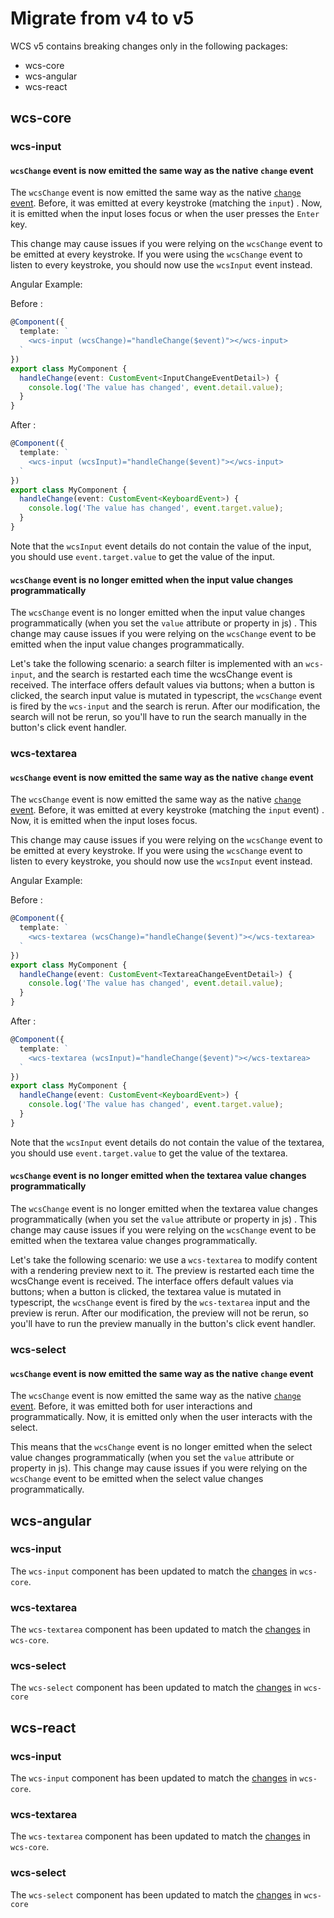 
<Meta title="Documentation/Migrations/v4 to v5"/>

# Migrate from v4 to v5

WCS v5 contains breaking changes only in the following packages:
- wcs-core
- wcs-angular
- wcs-react

## wcs-core

### wcs-input

#### `wcsChange` event is now emitted the same way as the native `change` event

The `wcsChange` event is now emitted the same way as the native [`change` event](https://developer.mozilla.org/en-US/docs/Web/API/HTMLElement/change_event). Before, it was emitted at every keystroke (matching the `input`) . Now, it is emitted when the input loses focus or when the user presses the `Enter` key.

This change may cause issues if you were relying on the `wcsChange` event to be emitted at every keystroke. If you were using the `wcsChange` event to listen to every keystroke, you should now use the `wcsInput` event instead.

Angular Example:

Before :
```ts
@Component({
  template: `
    <wcs-input (wcsChange)="handleChange($event)"></wcs-input>
  `
})
export class MyComponent {
  handleChange(event: CustomEvent<InputChangeEventDetail>) {
    console.log('The value has changed', event.detail.value);
  }
}
```

After :
```ts
@Component({
  template: `
    <wcs-input (wcsInput)="handleChange($event)"></wcs-input>
  `
})
export class MyComponent {
  handleChange(event: CustomEvent<KeyboardEvent>) {
    console.log('The value has changed', event.target.value);
  }
}
```

Note that the `wcsInput` event details do not contain the value of the input, you should use `event.target.value` to get the value of the input.

#### `wcsChange` event is no longer emitted when the input value changes programmatically

The `wcsChange` event is no longer emitted when the input value changes programmatically (when you set the `value` attribute or property in js) . This change may cause issues if you were relying on the `wcsChange` event to be emitted when the input value changes programmatically.

Let's take the following scenario: a search filter is implemented with an `wcs-input`, and the search is restarted each time the wcsChange event is received. The interface offers default values via buttons; when a button is clicked, the search input value is mutated in typescript, the `wcsChange` event is fired by the `wcs-input` and the search is rerun. After our modification, the search will not be rerun, so you'll have to run the search manually in the button's click event handler.


### wcs-textarea

#### `wcsChange` event is now emitted the same way as the native `change` event

The `wcsChange` event is now emitted the same way as the native [`change` event](https://developer.mozilla.org/en-US/docs/Web/API/HTMLElement/change_event). Before, it was emitted at every keystroke (matching the `input` event) . Now, it is emitted when the input loses focus.

This change may cause issues if you were relying on the `wcsChange` event to be emitted at every keystroke. If you were using the `wcsChange` event to listen to every keystroke, you should now use the `wcsInput` event instead.

Angular Example:

Before :
```ts
@Component({
  template: `
    <wcs-textarea (wcsChange)="handleChange($event)"></wcs-textarea>
  `
})
export class MyComponent {
  handleChange(event: CustomEvent<TextareaChangeEventDetail>) {
    console.log('The value has changed', event.detail.value);
  }
}
```

After :
```ts
@Component({
  template: `
    <wcs-textarea (wcsInput)="handleChange($event)"></wcs-textarea>
  `
})
export class MyComponent {
  handleChange(event: CustomEvent<KeyboardEvent>) {
    console.log('The value has changed', event.target.value);
  }
}
```

Note that the `wcsInput` event details do not contain the value of the textarea, you should use `event.target.value` to get the value of the textarea.

#### `wcsChange` event is no longer emitted when the textarea value changes programmatically

The `wcsChange` event is no longer emitted when the textarea value changes programmatically (when you set the `value` attribute or property in js) . This change may cause issues if you were relying on the `wcsChange` event to be emitted when the textarea value changes programmatically.

Let's take the following scenario: we use a `wcs-textarea` to modify content with a rendering preview next to it. The preview is restarted each time the wcsChange event is received. The interface offers default values via buttons; when a button is clicked, the textarea value is mutated in typescript, the `wcsChange` event is fired by the `wcs-textarea` input and the preview is rerun. After our modification, the preview will not be rerun, so you'll have to run the preview manually in the button's click event handler.

### wcs-select

#### `wcsChange` event is now emitted the same way as the native `change` event

The `wcsChange` event is now emitted the same way as the native [`change` event](https://developer.mozilla.org/en-US/docs/Web/API/HTMLElement/change_event). Before, it was emitted both for user interactions and programmatically. Now, it is emitted only when the user interacts with the select.

This means that the `wcsChange` event is no longer emitted when the select value changes programmatically (when you set the `value` attribute or property in js). This change may cause issues if you were relying on the `wcsChange` event to be emitted when the select value changes programmatically.

## wcs-angular

### wcs-input

The `wcs-input` component has been updated to match the [changes](#wcs-input) in `wcs-core`.

### wcs-textarea

The `wcs-textarea` component has been updated to match the [changes](#wcs-textarea) in `wcs-core`.

### wcs-select

The `wcs-select` component has been updated to match the [changes](#wcs-select) in `wcs-core`

## wcs-react

### wcs-input

The `wcs-input` component has been updated to match the [changes](#wcs-input) in `wcs-core`.

### wcs-textarea

The `wcs-textarea` component has been updated to match the [changes](#wcs-textarea) in `wcs-core`.

### wcs-select

The `wcs-select` component has been updated to match the [changes](#wcs-select) in `wcs-core`

